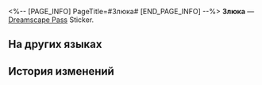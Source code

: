 <%-- [PAGE_INFO]
PageTitle=#Злюка#
[END_PAGE_INFO] --%>
{{Предмет Инфобокс
|id          = 223253
|Изображение = Dreamscape Pass Sticker Злюка.png
|Тип         = Dreamscape Pass Sticker
|Тип2        = Говорящие часы Stickers
|Инвентарь   = 
|Редкость    = 4
|Эффект      = 
|Описание    = Пронумерованные наклейки, используемые для украшения дневника сновидений. Бывают самыми разными.
|Источник1   = [[Получите 3 шестерни «Гнев»]]
}}
{{Описание|В пять часов начинается ярость.}}
'''Злюка''' — [[Dreamscape Pass]] Sticker.

==На других языках==
{{На других языках
|en   = Angrie
|zhs  = 愤怒小子
|zht  = 憤怒小子
|ja   = アングリーボーイ
|ko   = 분노한 소년
|es   = Enfadón
|fr   = Aigrouille
|ru   = Злюка
|th   = เจ้าหนูขี้โมโห
|vi   = Cậu Bé Phẫn Nộ
|de   = Wüti
|id   = Clockie Marah
|pt   = Brabo
}}

==История изменений==
{{История изменений|3.5}}